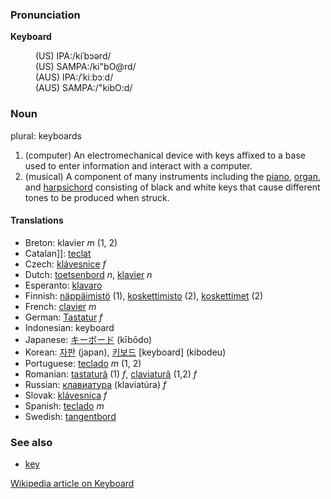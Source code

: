 ===Pronunciation===

'''Keyboard'''
:(US) IPA:/kiˈbɔərd/
:(US) SAMPA:/ki"bO@rd/
:(AUS) IPA:/ˈkiːbɔːd/
:(AUS) SAMPA:/"kibO:d/

===Noun===

plural: keyboards

# (computer) An electromechanical device with keys affixed to a base used to enter information and interact with a computer.
# (musical) A component of many instruments including the [[piano]], [[organ]], and [[harpsichord]] consisting of black and white keys that cause different tones to be produced when struck.

====Translations====
*Breton: klavier  ''m'' (1, 2)
*Catalan]]: [[teclat]] 
*Czech:  [[klávesnice]]  ''f''
*Dutch: [[toetsenbord]] ''n'', [[klavier]] ''n''
*Esperanto: [[klavaro]]
*Finnish: [[näppäimistö]] (1), [[koskettimisto]] (2), [[koskettimet]] (2)
*French: [[clavier]] ''m''
*German: [[Tastatur]] ''f''
*Indonesian: keyboard
*Japanese: [[キーボード]] (kībōdo)
*Korean: [[자판]] (japan), [[키보드]] [keyboard] (kibodeu)
*Portuguese: [[teclado]] ''m'' (1, 2)
*Romanian: [[tastatură]] (1) ''f'', [[claviatură]] (1,2) ''f''
*Russian: [[клавиатура]] (klaviat&uacute;ra) ''f''
*Slovak: [[klávesnica]]  ''f''
*Spanish: [[teclado]] ''m''
*Swedish: [[tangentbord]]

===See also===
*[[key]]
[http://en.wikipedia.org/wiki/Keyboard Wikipedia article on Keyboard]